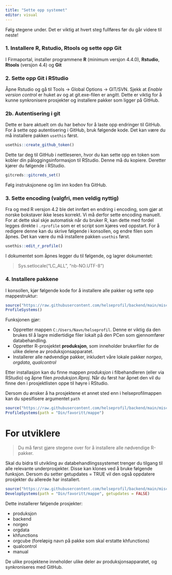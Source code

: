```yaml
---
title: "Sette opp systemet"
editor: visual
---
```


Følg stegene under. Det er viktig at hvert steg fullføres før du går videre til neste!

### 1. Installere R, Rstudio, Rtools og sette opp Git

I Firmaportal, installer programmene **R** (minimum versjon 4.4.0), **Rstudio**, **Rtools** (versjon 4.4) og **Git**

### 2. Sette opp Git i RStudio

Åpne Rstudio og gå til Tools -\> Global Options -\> GIT/SVN. Sjekk at *Enable version control* er huket av og at git.exe-filen er angitt. Dette er viktig for å kunne synkronisere prosjekter og installere pakker som ligger på GitHub.

### 2b. Autentisering i git

Dette er bare aktuelt om du har behov for å laste opp endringer til GitHub. For å sette opp autentisering i GitHub, bruk følgende kode. Det kan være du må installere pakken `usethis` først.

```r
usethis::create_github_token()
```

Dette tar deg til GitHub i nettleseren, hvor du kan sette opp en token som kobler din påloggingsinformasjon til RStudio. Denne må du kopiere. Deretter kjører du følgende i RStudio.

```r
gitcreds::gitcreds_set()
```

Følg instruksjonene og lim inn koden fra GitHub.

### 3. Sette encoding (valgfri, men veldig nyttig)

Fra og med R versjon 4.2 ble det innført en endring i encoding, som gjør at norske bokstaver ikke leses korrekt. Vi må derfor sette encoding manuelt. For at dette skal skje automatisk når du bruker R, kan dette med fordel legges direkte i `.rprofile` som er et script som kjøres ved oppstart. For å redigere denne kan du skrive følgende i konsollen, og endre filen som åpnes. Det kan være du må installere pakken `usethis` først.

```r
usethis::edit_r_profile()
```

I dokumentet som åpnes legger du til følgende, og lagrer dokumentet:

> Sys.setlocale("LC_ALL", "nb-NO.UTF-8")

### 4. Installere pakkene

I konsollen, kjør følgende kode for å installere alle pakker og sette opp mappestruktur:

```r
source("https://raw.githubusercontent.com/helseprofil/backend/main/misc/R/ProfileSystems.R")
ProfileSystems()
```

Funksjonen gjør:

-   Oppretter mappen `C:/Users/Navn/helseprofil`. Denne er viktig da den brukes til å lagre midlertidige filer lokalt på den PCen som gjennomfører databehandling.
-   Oppretter R-prosjektet **produksjon**, som inneholder brukerfiler for de ulike delene av produksjonsapparatet.
-   Installerer alle nødvendige pakker, inkludert våre lokale pakker *norgeo*, *orgdata*, *qualcontrol*

Etter installasjon kan du finne mappen *produksjon* i filbehandleren (eller via RStudio) og åpne filen *produksjon.Rproj*. Når du først har åpnet den vil du finne den i prosjektlisten oppe til høyre i RStudio.

Dersom du ønsker å ha prosjektene et annet sted enn i helseprofilmappen kan du spesifisere argumentet `path`

```r
source("https://raw.githubusercontent.com/helseprofil/backend/main/misc/R/ProfileSystems.R")
ProfileSystems(path = "Din/favoritt/mappe")
```

# For utviklere

> Du må først gjøre stegene over for å installere alle nødvendige R-pakker.

Skal du bidra til utvikling av databehandlingssystemet trenger du tilgang til alle relevante underprosjekter. Disse kan klones ved å bruke følgende funksjon. Dersom du setter getupdates = TRUE vil den også oppdatere prosjekter du allerede har installert.

```r
source("https://raw.githubusercontent.com/helseprofil/backend/main/misc/R/ProfileSystems.R")
DevelopSystems(path = "Din/favoritt/mappe", getupdates = FALSE)
```

Dette installerer følgende prosjekter:

-   produksjon
-   backend
-   norgeo
-   orgdata
-   khfunctions
-   orgcube (foreløpig navn på pakke som skal erstatte khfunctions)
-   qualcontrol
-   manual

De ulike prosjektene inneholder ulike deler av produksjonsapparatet, og synkroniseres med GitHub.
